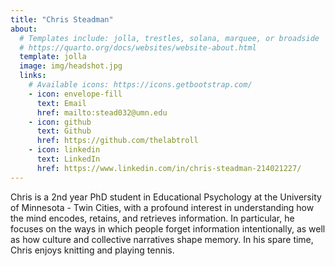 ```yaml
---
title: "Chris Steadman"
about:
  # Templates include: jolla, trestles, solana, marquee, or broadside
  # https://quarto.org/docs/websites/website-about.html
  template: jolla
  image: img/headshot.jpg
  links:
    # Available icons: https://icons.getbootstrap.com/
    - icon: envelope-fill
      text: Email
      href: mailto:stead032@umn.edu
    - icon: github
      text: Github
      href: https://github.com/thelabtroll
    - icon: linkedin
      text: LinkedIn
      href: https://www.linkedin.com/in/chris-steadman-214021227/
---
```


Chris is a 2nd year PhD student in Educational Psychology at the University of Minnesota - Twin Cities, with a profound interest in understanding how the mind encodes, retains, and retrieves information. In particular, he focuses on the ways in which people forget information intentionally, as well as how culture and collective narratives shape memory. In his spare time, Chris enjoys knitting and playing tennis.
